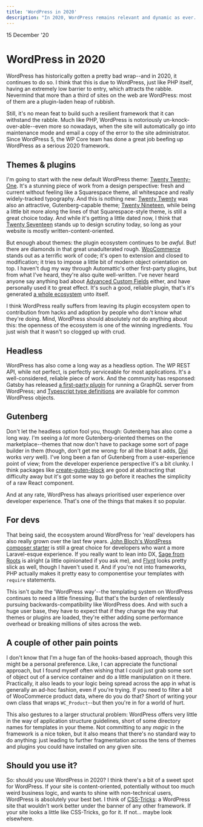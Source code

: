 ```yaml
---
title: 'WordPress in 2020'
description: "In 2020, WordPress remains relevant and dynamic as ever. But it's still got a few pain points."
---
```



<Date>
  15 December '20
</Date>

# WordPress in 2020

WordPress has historically gotten a pretty bad wrap--and in 2020, it continues to do so. I think that this is due to WordPress, just like PHP itself, having an extremely low barrier to entry, which attracts the rabble. Nevermind that more than a third of sites on the web are WordPress: most of them are a plugin-laden heap of rubbish.

Still, it's no mean feat to build such a resilient framework that it can withstand the rabble. Much like PHP, WordPress is notoriously un-knock-over-able--even more so nowadays, when the site will automatically go into maintenance mode and email a copy of the error to the site administrator. Since WordPress 5, the WP Core team has done a great job beefing up WordPress as a serious 2020 framework.

## Themes & plugins
I'm going to start with the new default WordPress theme: [Twenty Twenty-One](https://make.wordpress.org/core/2020/09/23/introducing-twenty-twenty-one/). It's a stunning piece of work from a design perspective: fresh and current without feeling like a Squarespace theme, all whitespace and really widely-tracked typography. And this is nothing new: [Twenty Twenty](https://wordpress.com/theme/twentytwenty) was also an attractive, Gutenberg-capable theme; [Twenty Nineteen](https://wordpress.com/theme/twentynineteen), while being a little bit more along the lines of that Squarespace-style theme, is still a great choice today. And while it's getting a little dated now, I think that [Twenty Seventeen](https://wordpress.com/theme/twentyseventeen) stands up to design scrutiny today, so long as your website is mostly written-content-oriented.

But enough about themes: the plugin ecosystem continues to be _awful_. But! there are diamonds in that great unadulterated rough. [WooCommerce](https://woocommerce.com/) stands out as a terrific work of code; it's open to extension and closed to modification; it tries to impose a little bit of modern object orientation on top. I haven't dug my way through Automattic's other first-party plugins, but from what I've heard, they're also quite well-written. I've never heard anyone say anything bad about [Advanced Custom Fields](https://www.advancedcustomfields.com/) either, and have personally used it to great effect. It's such a good, reliable plugin, that's it's generated [a whole ecosystem](https://wordpress.org/plugins/search/advanced+custom+fields/) unto itself.

I think WordPress really suffers from leaving its plugin ecosystem open to contribution from hacks and adoption by people who don't know what they're doing. Mind, WordPress should absolutely _not_ do anything about this: the openness of the ecosystem is one of the winning ingredients. You just wish that it wasn't so clogged up with crud.

## Headless
WordPress has also come a long way as a headless option. The WP REST API, while not perfect, is perfectly serviceable for most applications. It's a well-considered, reliable piece of work. And the community has responsed: Gatsby has released [a first-party plugin](https://www.gatsbyjs.com/docs/glossary/wpgraphql/) for running a GraphQL server from WordPress; and [Typescript type definitions](https://github.com/johnbillion/wp-json-schemas) are available for common WordPress objects.

## Gutenberg
Don't let the headless option fool you, though: Gutenberg has also come a long way. I'm seeing a _lot_ more Gutenberg-oriented themes on the marketplace--themes that now don't have to package some sort of page builder in them (though, don't get me wrong: for all the bloat it adds, [Divi](https://www.elegantthemes.com/gallery/divi/) works _very_ well). I've long been a fan of Gutenberg from a user-experience point of view; from the developer experience perspective it's a bit clunky. I think packages like [create-guten-block](https://github.com/ahmadawais/create-guten-block) are good at abstracting that difficulty away but it's got some way to go before it reaches the simplicity of a raw React component.

And at any rate, WordPress has always prioritised user experience over developer experience. That's one of the things that makes it so popular.

## For devs
That being said, the ecosystem around WordPress for 'real' developers has also really grown over the last few years. [John Bloch's WordPress composer starter](https://github.com/johnpbloch/wordpress) is still a great choice for developers who want a more Laravel-esque experience. If you really want to lean into DX, [Sage from Roots](https://github.com/roots/sage) is alright (a little opinionated if you ask me), and [Flynt](https://flyntwp.com/) looks pretty slick as well, though I haven't used it. And if you're not into frameworks, PHP actually makes it pretty easy to componentise your templates with `require` statements.

This isn't quite the 'WordPress way'--the templating system on WordPress continues to need a little finessing. But that's the burden of relentlessly pursuing backwards-compatibility like WordPress does. And with such a huge user base, they have to expect that if they change the way that themes or plugins are loaded, they're either adding some performance overhead or breaking millions of sites across the web.

## A couple of other pain points
I don't know that I'm a huge fan of the hooks-based approach, though this might be a personal preference. Like, I can appreciate the functional approach, but I found myself often wishing that I could just grab some sort of object out of a service container and do a little manipulation on it there. Practically, it also leads to your logic being spread across the app in what is generally an ad-hoc fashion, even if you're trying. If  you need to filter a bit of WooCommerce product data, where do you do that? Short of writing your own class that wraps `WC_Product`--but then you're in for a world of hurt.

This also gestures to a larger structural problem: WordPress offers very little in the way of application structure guidelines, short of some directory names for templates in your theme. Not committing to any _magic_ in the framework is a nice token, but it also means that there's no standard way to do anything: just leading to further fragmentation across the tens of themes and plugins you could have installed on any given site.

## Should you use it?
So: should you use WordPress in 2020? I think there's a bit of a sweet spot for WordPress. If your site is content-oriented, potentially without too much weird business logic, and wants to shine with non-technical users, WordPress is absolutely your best bet. I think of [CSS-Tricks](https://css-tricks.com/): a WordPress site that wouldn't work better under the banner of any other framework. If your site looks a little like CSS-Tricks, go for it. If not... maybe look elsewhere.
